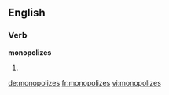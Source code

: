 ==English==

===Verb===
'''monopolizes'''

# {{third-person singular of|[[monopolize]]}}

[[de:monopolizes]]
[[fr:monopolizes]]
[[vi:monopolizes]]